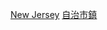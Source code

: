 {{Commons category|Boroughs in New Jersey}}

[[Category:美國自治市鎮|New Jersey]]
[[Category:新澤西州聚居地|自治市鎮]]